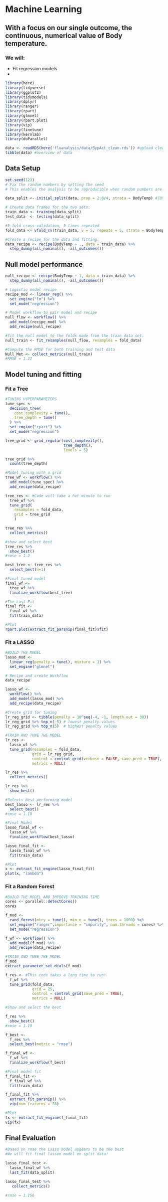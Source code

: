 # Machine Learning
## With a focus on our single outcome, the continuous, numerical value of Body temperature. 

### We will: 
- Fit regression models
- 

```r
library(here)
library(tidyverse)
library(ggplot2)
library(tidymodels)
library(dplyr)
library(ranger)
library(rpart)
library(glmnet)
library(rpart.plot)
library(vip)
library(finetune)
library(kernlab)
library(doParallel)

data <- readRDS(here('fluanalysis/data/SypAct_clean.rds')) #upload cleaned data
tibble(data) #overview of data
```
## Data Setup

```r
set.seed(123)
# Fix the random numbers by setting the seed 
# This enables the analysis to be reproducible when random numbers are used 

data_split <- initial_split(data, prop = 2.8/4, strata = BodyTemp) #70% training, 30% testing

# Create data frames for the two sets:
train_data <- training(data_split)
test_data  <- testing(data_split)

#5-fold cross-validation, 5 times repeated
fold_data <- vfold_cv(train_data, v = 5, repeats = 5, strata = BodyTemp)

#Create a recipe for the data and fitting. 
data_recipe <- recipe(BodyTemp ~ ., data = train_data) %>%
  step_dummy(all_nominal(), -all_outcomes()) 

```

## Null model performance

```r
null_recipe <- recipe(BodyTemp ~ 1, data = train_data) %>%
  step_dummy(all_nominal(), -all_outcomes())

# Logistic model recipe
recipe_mod <- linear_reg() %>% 
  set_engine("lm") %>% 
  set_mode("regression")

# Model workflow to pair model and recipe 
null_flow <- workflow() %>% 
  add_model(recipe_mod) %>% 
  add_recipe(null_recipe)

#fit the null model to the folds made from the train data set.
null_train <- fit_resamples(null_flow, resamples = fold_data)

#Compute the RMSE for both training and test data
Null_Met <- collect_metrics(null_train)
#RMSE = 1.22
```
## Model tuning and fitting
### Fit a Tree
```r
#TUNING HYPERPARAMETERS 
tune_spec <- 
  decision_tree(
    cost_complexity = tune(),
    tree_depth = tune()
  ) %>% 
  set_engine("rpart") %>% 
  set_mode("regression")

tree_grid <- grid_regular(cost_complexity(),
                          tree_depth(),
                          levels = 5)

tree_grid %>% 
  count(tree_depth)

#Model tuning with a grid
tree_wf <- workflow() %>%
  add_model(tune_spec) %>%
  add_recipe(data_recipe)

tree_res <- #Code will take a hot minute to run
  tree_wf %>% 
  tune_grid(
    resamples = fold_data,
    grid = tree_grid
    )

tree_res %>% 
  collect_metrics()

#show and select best
tree_res %>%
  show_best()
#rmse = 1.2

best_tree <- tree_res %>%
  select_best(n=1)

#Final tuned model
final_wf <- 
  tree_wf %>% 
  finalize_workflow(best_tree)

#The Last Fit
final_fit <- 
  final_wf %>%
  fit(train_data) 

#Plot
rpart.plot(extract_fit_parsnip(final_fit)$fit)

```

### Fit a LASSO
```r
#BUILD THE MODEL
lasso_mod <- 
  linear_reg(penalty = tune(), mixture = 1) %>% 
  set_engine("glmnet")

# Recipe and create Workflow
data_recipe

lasso_wf <- 
  workflow() %>% 
  add_model(lasso_mod) %>% 
  add_recipe(data_recipe)

#Create grid for tuning
lr_reg_grid <- tibble(penalty = 10^seq(-4, -1, length.out = 30))
lr_reg_grid %>% top_n(-5) # lowest penalty values
lr_reg_grid %>% top_n(5)  # highest penalty values

#TRAIN AND TUNE THE MODEL
lr_res <- 
  lasso_wf %>% 
  tune_grid(resamples = fold_data,
            grid = lr_reg_grid,
            control = control_grid(verbose = FALSE, save_pred = TRUE),
            metrics = NULL)

lr_res %>%
  collect_metrics()

lr_res %>%
  show_best()

#Selects best performing model
best_lasso <- lr_res %>%
  select_best()
#rmse = 1.18

#Final Model
lasso_final_wf <- 
  lasso_wf %>% 
  finalize_workflow(best_lasso)

lasso_final_fit <- 
  lasso_final_wf %>%
  fit(train_data) 

#Plot
x <- extract_fit_engine(lasso_final_fit)
plot(x, "lambda")
```

### Fit a Random Forest
```r
#BUILD THE MODEL AND IMPROVE TRAINING TIME
cores <- parallel::detectCores()
cores

f_mod <- 
  rand_forest(mtry = tune(), min_n = tune(), trees = 1000) %>% 
  set_engine("ranger",importance = "impurity", num.threads = cores) %>% 
  set_mode("regression")

f_wf <- workflow() %>%
  add_model(f_mod) %>%
  add_recipe(data_recipe)

#TRAIN AND TUNE THE MODEL
f_mod
extract_parameter_set_dials(f_mod)

f_res <- #This code takes a long time to run!
  f_wf %>% 
  tune_grid(fold_data,
            grid = 25,
            control = control_grid(save_pred = TRUE),
            metrics = NULL)

#Show and select the best

f_res %>%
  show_best()
#rmse = 1.19

f_best <- 
  f_res %>% 
  select_best(metric = "rmse")

f_final_wf <- 
  f_wf %>% 
  finalize_workflow(f_best)

#Final model fit
f_final_fit <- 
  f_final_wf %>%
  fit(train_data) 

f_final_fit %>% 
  extract_fit_parsnip() %>% 
  vip(num_features = 28)

#Plot
fx <- extract_fit_engine(f_final_fit)
vip(fx)
```

## Final Evaluation

```r
#Based on rmse the Lasso model appears to be the best
#We will fit final lasson model on split data!

lasso_final_test <- 
  lasso_final_wf %>%
  last_fit(data_split) 

lasso_final_test %>%
   collect_metrics()

#rmse = 1.156
```

